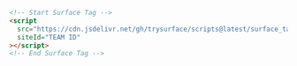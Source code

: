 ```html
<!-- Start Surface Tag -->
<script
  src="https://cdn.jsdelivr.net/gh/trysurface/scripts@latest/surface_tag.min.js"
  siteId="TEAM ID"
></script>
<!-- End Surface Tag -->
```

